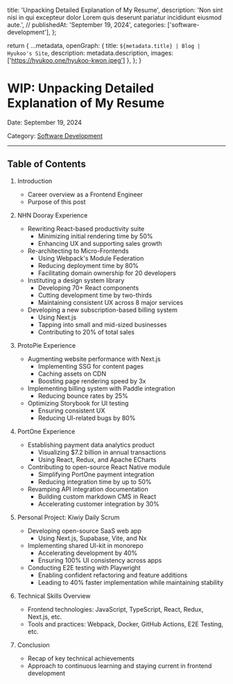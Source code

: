   title: 'Unpacking Detailed Explanation of My Resume',
  description: 'Non sint nisi in qui excepteur dolor Lorem quis deserunt pariatur incididunt eiusmod aute.',
  // publishedAt: 'September 19, 2024',
  categories: ['software-development'],
};

  return {
    ...metadata,
    openGraph: {
      title: `${metadata.title} | Blog | Hyukoo's Site`,
      description: metadata.description,
      images: ['https://hyukoo.one/hyukoo-kwon.jpeg']
    },
  };
}

# WIP: Unpacking Detailed Explanation of My Resume

Date: September 19, 2024

Category: [Software Development](/blog/categories/software-development)

---

## Table of Contents

1. Introduction
   - Career overview as a Frontend Engineer
   - Purpose of this post

2. NHN Dooray Experience
   - Rewriting React-based productivity suite
     - Minimizing initial rendering time by 50%
     - Enhancing UX and supporting sales growth
   - Re-architecting to Micro-Frontends
     - Using Webpack's Module Federation
     - Reducing deployment time by 80%
     - Facilitating domain ownership for 20 developers
   - Instituting a design system library
     - Developing 70+ React components
     - Cutting development time by two-thirds
     - Maintaining consistent UX across 8 major services
   - Developing a new subscription-based billing system
     - Using Next.js
     - Tapping into small and mid-sized businesses
     - Contributing to 20% of total sales

3. ProtoPie Experience
   - Augmenting website performance with Next.js
     - Implementing SSG for content pages
     - Caching assets on CDN
     - Boosting page rendering speed by 3x
   - Implementing billing system with Paddle integration
     - Reducing bounce rates by 25%
   - Optimizing Storybook for UI testing
     - Ensuring consistent UX
     - Reducing UI-related bugs by 80%

4. PortOne Experience
   - Establishing payment data analytics product
     - Visualizing $7.2 billion in annual transactions
     - Using React, Redux, and Apache ECharts
   - Contributing to open-source React Native module
     - Simplifying PortOne payment integration
     - Reducing integration time by up to 50%
   - Revamping API integration documentation
     - Building custom markdown CMS in React
     - Accelerating customer integration by 30%

5. Personal Project: Kiwiy Daily Scrum
   - Developing open-source SaaS web app
     - Using Next.js, Supabase, Vite, and Nx
   - Implementing shared UI-kit in monorepo
     - Accelerating development by 40%
     - Ensuring 100% UI consistency across apps
   - Conducting E2E testing with Playwright
     - Enabling confident refactoring and feature additions
     - Leading to 40% faster implementation while maintaining stability

6. Technical Skills Overview
   - Frontend technologies: JavaScript, TypeScript, React, Redux, Next.js, etc.
   - Tools and practices: Webpack, Docker, GitHub Actions, E2E Testing, etc.

7. Conclusion
   - Recap of key technical achievements
   - Approach to continuous learning and staying current in frontend development